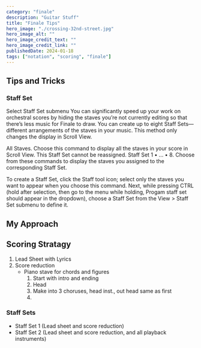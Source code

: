 ```yaml
---
category: "finale"
description: "Guitar Stuff"
title: "Finale Tips"
hero_image: "./crossing-32nd-street.jpg"
hero_image_alt: ""
hero_image_credit_text: ""
hero_image_credit_link: ""
publishedDate: 2024-01-18
tags: ["notation", "scoring", "finale"]
---
```


## Tips and Tricks

### Staff Set

Select Staff Set submenu
You can significantly speed up your work on orchestral scores by hiding the staves you’re not currently editing so that there’s less music for Finale to draw. You can create up to eight Staff Sets—different arrangements of the staves in your music. This method only changes the display in Scroll View.

All Staves. Choose this command to display all the staves in your score in Scroll View. This Staff Set cannot be reassigned.
Staff Set 1 • … • 8. Choose from these commands to display the staves you assigned to the corresponding Staff Set.

To create a Staff Set, click the Staff tool icon; select only the staves you want to appear when you choose this command. Next, while pressing CTRL (hold after selection, then go to the menu while holding, Progam staff set should appear in the dropdown), choose a Staff Set from the View > Staff Set submenu to define it.

## My Approach

## Scoring Stratagy

1. Lead Sheet with Lyrics
2. Score reduction
    - Piano stave for chords and figures
      1. Start with intro and ending
      2. Head
      3. Make into 3 choruses, head inst., out head same as first
      4.

### Staff Sets

- Staff Set 1 (Lead sheet and score reduction)
- Staff Set 2 (Lead sheet and score reduction, and all playback instruments)
